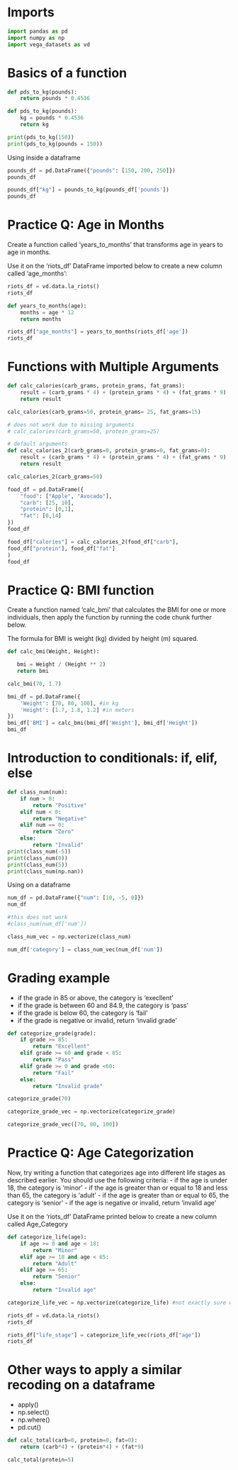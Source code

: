 # Imports

```python
import pandas as pd
import numpy as np
import vega_datasets as vd
```

# Basics of a function

```python
def pds_to_kg(pounds): 
    return pounds * 0.4536
```

```python
def pds_to_kg(pounds):
    kg = pounds * 0.4536
    return kg
```
```python
print(pds_to_kg(150))
print(pds_to_kg(pounds = 150))
```
Using inside a dataframe

```python
pounds_df = pd.DataFrame({"pounds": [150, 200, 250]})
pounds_df
```

```python
pounds_df["kg"] = pounds_to_kg(pounds_df['pounds'])
pounds_df
```
# Practice Q: Age in Months
Create a function called 'years_to_months' that transforms age in years to age in months.

Use it on the 'riots_df' DataFrame imported below to create a new column called 'age_months':


```python
riots_df = vd.data.la_riots()
riots_df
```

```python
def years_to_months(age):
    months = age * 12
    return months
```

```python
riots_df["age_months"] = years_to_months(riots_df['age'])
riots_df
```

# Functions with Multiple Arguments


```python
def calc_calories(carb_grams, protein_grams, fat_grams):
    result = (carb_grams * 4) + (protein_grams * 4) + (fat_grams * 9)
    return result
```


```python
calc_calories(carb_grams=50, protein_grams= 25, fat_grams=15)
```


```python
# does not work due to missing arguments
# calc_calories(carb_grams=50, protein_grams=25)
```

```python
# default arguments
def calc_calories_2(carb_grams=0, protein_grams=0, fat_grams=0):
    result = (carb_grams * 4) + (protein_grams * 4) + (fat_grams * 9)
    return result
```

```python
calc_calories_2(carb_grams=50)
```


```python
food_df = pd.DataFrame({
    "food": ["Apple", "Avocado"],
    "carb": [25, 10],
    "protein": [0,1],
    "fat": [0,14]
})
food_df
```


```python
food_df["calories"] = calc_calories_2(food_df["carb"],
food_df["protein"], food_df["fat"]
)
food_df
```

# Practice Q: BMI function

Create a function named 'calc_bmi' that calculates the BMI for one or more individuals, then apply the function by running the code chunk further below.

The formula for BMI is weight (kg) divided by height (m) squared. 


```python
def calc_bmi(Weight, Height):

   bmi = Weight / (Height ** 2)
   return bmi
```

```python
calc_bmi(70, 1.7)
```

```python
bmi_df = pd.DataFrame({
    'Weight': [70, 80, 100], #in kg
    'Height': [1.7, 1.8, 1.2] #in meters
})
bmi_df['BMI'] = calc_bmi(bmi_df['Weight'], bmi_df['Height'])
bmi_df
```

# Introduction to conditionals: if, elif, else

```python
def class_num(num):
    if num > 0:
        return "Positive"
    elif num < 0:
        return "Negative"
    elif num == 0:
        return "Zero"
    else:
        return "Invalid"
print(class_num(-5))
print(class_num(0))
print(class_num(5))
print(class_num(np.nan))
```

Using on a dataframe

```python
num_df = pd.DataFrame({"num": [10, -5, 0]})
num_df
```

```python
#this does not work
#class_num(num_df['num'])
```

```python
class_num_vec = np.vectorize(class_num)
```

```python
num_df['category'] = class_num_vec(num_df['num'])
```

# Grading example
- if the grade in 85 or above, the category is 'execllent'
- if the grade is between 60 and 84.9, the category is 'pass'
- if the grade is below 60, the category is 'fail'
- if the grade is negative or invalid, return 'invalid grade'


```python
def categorize_grade(grade):
    if grade >= 85:
        return "Excellent"
    elif grade >= 60 and grade < 85:
        return "Pass"
    elif grade >= 0 and grade <60:
        return "Fail"
    else:
        return "Invalid grade"

categorize_grade(70)
```


```python
categorize_grade_vec = np.vectorize(categorize_grade)
```


```python
categorize_grade_vec([70, 80, 100])
```

# Practice Q: Age Categorization
Now, try writing a function that categorizes age into different life stages as described earlier. You should use the following criteria:
- if the age is under 18, the category is 'minor'
- if the age is greater than or equal to 18 and less than 65, the category is 'adult'
- if the age is greater than or equal to 65, the category is 'senior'
- if the age is negative or invalid, return 'invalid age'

Use it on the 'riots_df' DataFrame printed below to create a new column called Age_Category

```python
def categorize_life(age):
    if age >= 0 and age < 18:
        return "Minor"
    elif age >= 18 and age < 65:
        return "Adult"
    elif age >= 65:
        return "Senior"
    else:
        return "Invalid age"

```


```python
categorize_life_vec = np.vectorize(categorize_life) #not exactly sure what this does
```


```python
riots_df = vd.data.la_riots()
riots_df

riots_df["life_stage"] = categorize_life_vec(riots_df["age"])
riots_df
```

# Other ways to apply a similar recoding on a dataframe
- apply()
- np.select()
- np.where()
- pd.cut()


```python
def calc_total(carb=0, protein=0, fat=0):
    return (carb*4) + (protein*4) + (fat*9)
```

```python
calc_total(protein=5)
```